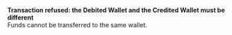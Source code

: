   
<Card title="101108" href="/errors/codes/101108">  

 **Transaction refused: the Debited Wallet and the Credited Wallet must be different**  
 Funds cannot be transferred to the same wallet.   

</Card>